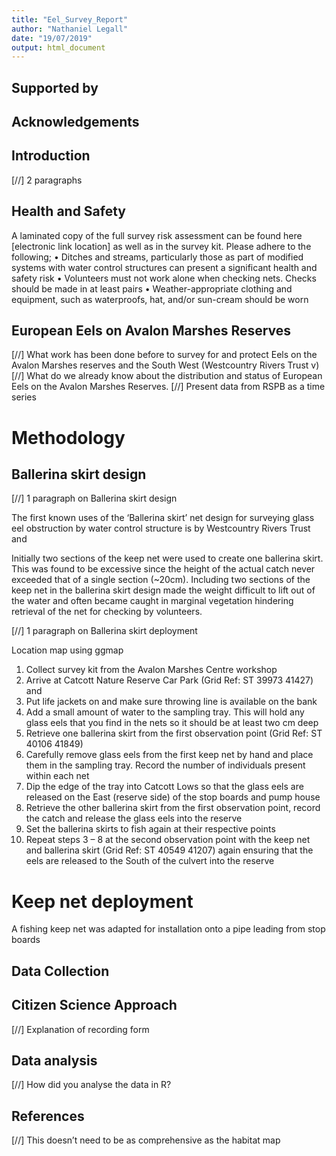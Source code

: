 ```yaml
---
title: "Eel_Survey_Report"
author: "Nathaniel Legall"
date: "19/07/2019"
output: html_document
---
```



## Supported by 

## Acknowledgements

## Introduction

[//] 2 paragraphs

## Health and Safety

A laminated copy of the full survey risk assessment can be found here [electronic link location] as well as in the survey kit. Please adhere to the following;
•	Ditches and streams, particularly those as part of modified systems with water control structures can present a significant health and safety risk
•	Volunteers must not work alone when checking nets. Checks should be made in at least pairs
•	Weather-appropriate clothing and equipment, such as waterproofs, hat, and/or sun-cream should be worn

## European Eels on Avalon Marshes Reserves
[//] What work has been done before to survey for and protect Eels on the Avalon Marshes reserves and the South West (Westcountry Rivers Trust v)
[//] What do we already know about the distribution and status of European Eels on the Avalon Marshes Reserves. 
[//] Present data from RSPB as a time series



#  Methodology
## Ballerina skirt design 

[//] 1 paragraph on Ballerina skirt design

The first known uses of the 'Ballerina skirt' net design for surveying glass eel obstruction by water control structure is by Westcountry Rivers Trust and 

Initially two sections of the keep net were used to create one ballerina skirt. This was found to be excessive since the height of the actual catch never exceeded that of a single section (~20cm). Including two sections of the keep net in the ballerina skirt design made the weight difficult to lift out of the water and often became caught in marginal vegetation hindering retrieval of the net for checking by volunteers.

[//] 1 paragraph on Ballerina skirt deployment
  
  
Location map using ggmap

1.	Collect survey kit from the Avalon Marshes Centre workshop
2.	Arrive at Catcott Nature Reserve Car Park (Grid Ref: ST 39973 41427) and 
3.	Put life jackets on and make sure throwing line is available on the bank
4.	Add a small amount of water to the sampling tray. This will hold any glass eels that you find in the nets so it should be at least two cm deep
5.	Retrieve one ballerina skirt from the first observation point (Grid Ref: ST 40106 41849)
6.	Carefully remove glass eels from the first keep net by hand and place them in the sampling tray. Record the number of individuals present within each net
7.	Dip the edge of the tray into Catcott Lows so that the glass eels are released on the East (reserve side) of the stop boards and pump house
8.	Retrieve the other ballerina skirt from the first observation point, record the catch and release the glass eels into the reserve
9.	Set the ballerina skirts to fish again at their respective points
10.	Repeat steps 3 – 8 at the second observation point with the keep net and ballerina skirt (Grid Ref: ST 40549 41207) again ensuring that the eels are released to the South of the culvert into the reserve

# Keep net deployment
A fishing keep net was adapted for installation onto a pipe leading from stop boards  

  
## Data Collection

## Citizen Science Approach

[//] Explanation of recording form


## Data analysis

[//] How did you analyse the data in R?

## References

[//] This doesn't need to be as comprehensive as the habitat map